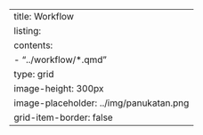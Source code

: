 ---
title: Workflow
listing:
  contents:
    - "../workflow/*.qmd"
  type: grid
  image-height: 300px
  image-placeholder: ../img/panukatan.png
  grid-item-border: false
---